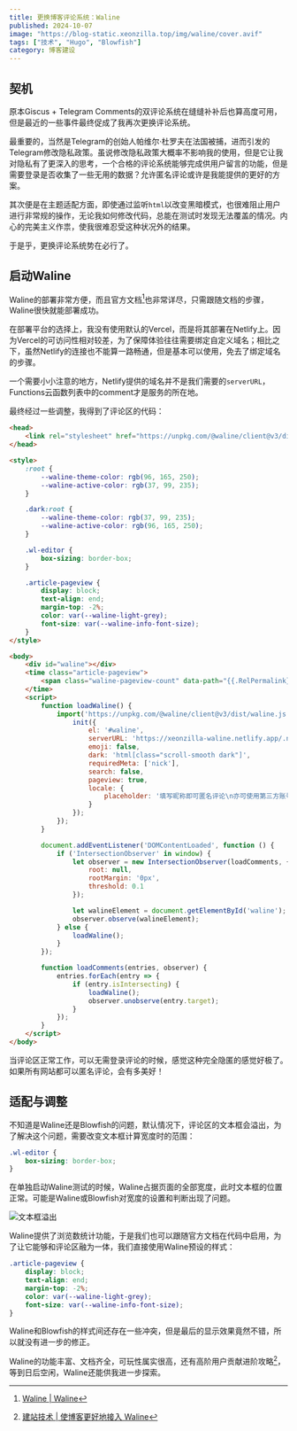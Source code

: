 ```yaml
---
title: 更换博客评论系统：Waline
published: 2024-10-07
image: "https://blog-static.xeonzilla.top/img/waline/cover.avif"
tags: ["技术", "Hugo", "Blowfish"]
category: 博客建设
---
```

## 契机
原本Giscus + Telegram Comments的双评论系统在缝缝补补后也算高度可用，但是最近的一些事件最终促成了我再次更换评论系统。

最重要的，当然是Telegram的创始人帕维尔·杜罗夫在法国被捕，进而引发的Telegram修改隐私政策。虽说修改隐私政策大概率不影响我的使用，但是它让我对隐私有了更深入的思考，一个合格的评论系统能够完成供用户留言的功能，但是需要登录是否收集了一些无用的数据？允许匿名评论或许是我能提供的更好的方案。

其次便是在主题适配方面，即使通过监听`html`以改变黑暗模式，也很难阻止用户进行非常规的操作，无论我如何修改代码，总能在测试时发现无法覆盖的情况。内心的完美主义作祟，使我很难忍受这种状况外的结果。

于是乎，更换评论系统势在必行了。

## 启动Waline
Waline的部署非常方便，而且官方文档[^1]也非常详尽，只需跟随文档的步骤，Waline很快就能部署成功。

在部署平台的选择上，我没有使用默认的Vercel，而是将其部署在Netlify上。因为Vercel的可访问性相对较差，为了保障体验往往需要绑定自定义域名；相比之下，虽然Netlify的连接也不能算一路畅通，但是基本可以使用，免去了绑定域名的步骤。

一个需要小小注意的地方，Netlify提供的域名并不是我们需要的`serverURL`，Functions云函数列表中的comment才是服务的所在地。

最终经过一些调整，我得到了评论区的代码：
```html
<head>
    <link rel="stylesheet" href="https://unpkg.com/@waline/client@v3/dist/waline.css" />
</head>

<style>
    :root {
        --waline-theme-color: rgb(96, 165, 250);
        --waline-active-color: rgb(37, 99, 235);
    }

    .dark:root {
        --waline-theme-color: rgb(37, 99, 235);
        --waline-active-color: rgb(96, 165, 250);
    }

    .wl-editor {
        box-sizing: border-box;
    }

    .article-pageview {
        display: block;
        text-align: end;
        margin-top: -2%;
        color: var(--waline-light-grey);
        font-size: var(--waline-info-font-size);
    }
</style>

<body>
    <div id="waline"></div>
    <time class="article-pageview">
        <span class="waline-pageview-count" data-path="{{.RelPermalink}}">0</span> 次浏览
    </time>
    <script>
        function loadWaline() {
            import('https://unpkg.com/@waline/client@v3/dist/waline.js').then(({ init }) => {
                init({
                    el: '#waline',
                    serverURL: 'https://xeonzilla-waline.netlify.app/.netlify/functions/comment',
                    emoji: false,
                    dark: 'html[class="scroll-smooth dark"]',
                    requiredMeta: ['nick'],
                    search: false,
                    pageview: true,
                    locale: {
                        placeholder: '填写昵称即可匿名评论\n亦可使用第三方账号登录'
                    }
                });
            });
        }

        document.addEventListener('DOMContentLoaded', function () {
            if ('IntersectionObserver' in window) {
                let observer = new IntersectionObserver(loadComments, {
                    root: null,
                    rootMargin: '0px',
                    threshold: 0.1
                });

                let walineElement = document.getElementById('waline');
                observer.observe(walineElement);
            } else {
                loadWaline();
            }
        });

        function loadComments(entries, observer) {
            entries.forEach(entry => {
                if (entry.isIntersecting) {
                    loadWaline();
                    observer.unobserve(entry.target);
                }
            });
        }
    </script>
</body>
```
当评论区正常工作，可以无需登录评论的时候，感觉这种完全隐匿的感觉好极了。如果所有网站都可以匿名评论，会有多美好！

## 适配与调整
不知道是Waline还是Blowfish的问题，默认情况下，评论区的文本框会溢出，为了解决这个问题，需要改变文本框计算宽度时的范围：
```css
.wl-editor {
    box-sizing: border-box;
}
```
在单独启动Waline测试的时候，Waline占据页面的全部宽度，此时文本框的位置正常。可能是Waline或Blowfish对宽度的设置和判断出现了问题。

![文本框溢出](https://blog-static.xeonzilla.top/img/waline/01.avif "文本框溢出")

Waline提供了浏览数统计功能，于是我们也可以跟随官方文档在代码中启用，为了让它能够和评论区融为一体，我们直接使用Waline预设的样式：
```css
.article-pageview {
    display: block;
    text-align: end;
    margin-top: -2%;
    color: var(--waline-light-grey);
    font-size: var(--waline-info-font-size);
}
```
Waline和Blowfish的样式间还存在一些冲突，但是最后的显示效果竟然不错，所以就没有进一步的修正。

Waline的功能丰富、文档齐全，可玩性属实很高，还有高阶用户贡献进阶攻略[^2]，等到日后空闲，Waline还能供我进一步探索。

[^1]:[Waline | Waline](https://waline.js.org/)
[^2]:[建站技术 | 使博客更好地接入 Waline](https://blog.reincarnatey.net/2024/0719-better-waline/)